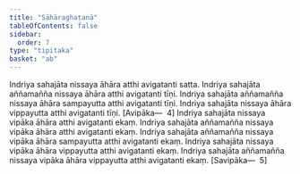 ```yaml
---
title: "Sāhāraghaṭanā"
tableOfContents: false
sidebar:
  order: 7
type: "tipitaka"
basket: "ab"
---
```



<DynamicBreadcrumb />

<Division number="355">

<Paragraph number="1093">
Indriya sahajāta nissaya āhāra atthi avigatanti satta. Indriya sahajāta aññamañña nissaya āhāra atthi avigatanti tīṇi. Indriya sahajāta aññamañña nissaya āhāra sampayutta atthi avigatanti tīṇi. Indriya sahajāta nissaya āhāra vippayutta atthi avigatanti tīṇi. [Avipāka—  4]
</Paragraph>

<Paragraph number="1094">
Indriya sahajāta nissaya vipāka āhāra atthi avigatanti ekaṃ. Indriya sahajāta aññamañña nissaya vipāka āhāra atthi avigatanti ekaṃ. Indriya sahajāta aññamañña nissaya vipāka āhāra sampayutta atthi avigatanti ekaṃ. Indriya sahajāta nissaya vipāka āhāra vippayutta atthi avigatanti ekaṃ. Indriya sahajāta aññamañña nissaya vipāka āhāra vippayutta atthi avigatanti ekaṃ. [Savipāka—  5]
</Paragraph>
</Division>